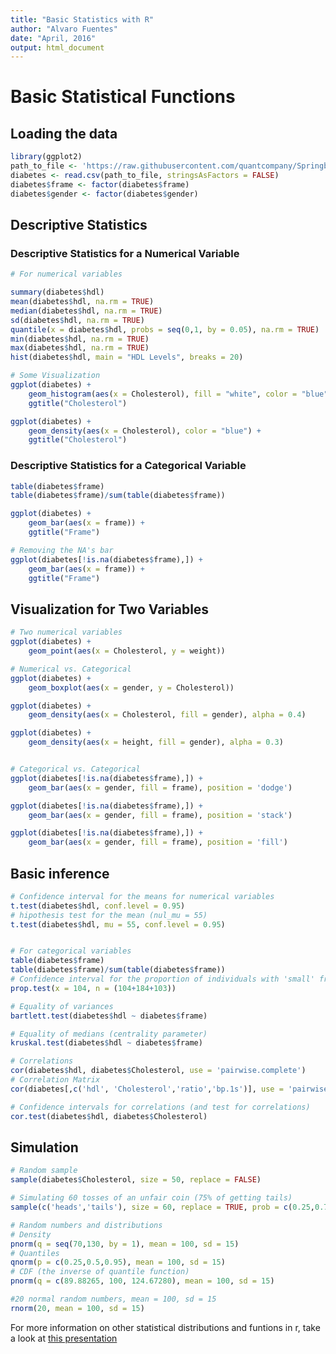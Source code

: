 ---
title: "Basic Statistics with R"
author: "Alvaro Fuentes"
date: "April, 2016"
output: html_document
---

# Basic Statistical Functions

## Loading the data
```{r, warning= FALSE}
library(ggplot2)
path_to_file <- 'https://raw.githubusercontent.com/quantcompany/Springboard_FDS/master/DiabetesR.csv'
diabetes <- read.csv(path_to_file, stringsAsFactors = FALSE)
diabetes$frame <- factor(diabetes$frame)
diabetes$gender <- factor(diabetes$gender)
```

## Descriptive Statistics

### Descriptive Statistics for a Numerical Variable
```{r, warning= FALSE}
# For numerical variables

summary(diabetes$hdl)
mean(diabetes$hdl, na.rm = TRUE)
median(diabetes$hdl, na.rm = TRUE)
sd(diabetes$hdl, na.rm = TRUE)
quantile(x = diabetes$hdl, probs = seq(0,1, by = 0.05), na.rm = TRUE)
min(diabetes$hdl, na.rm = TRUE)
max(diabetes$hdl, na.rm = TRUE)
hist(diabetes$hdl, main = "HDL Levels", breaks = 20)

# Some Visualization
ggplot(diabetes) + 
    geom_histogram(aes(x = Cholesterol), fill = "white", color = "blue") + 
    ggtitle("Cholesterol")

ggplot(diabetes) + 
    geom_density(aes(x = Cholesterol), color = "blue") + 
    ggtitle("Cholesterol")

```

### Descriptive Statistics for a Categorical Variable
```{r, warning= FALSE}

table(diabetes$frame)
table(diabetes$frame)/sum(table(diabetes$frame))

ggplot(diabetes) + 
    geom_bar(aes(x = frame)) + 
    ggtitle("Frame")

# Removing the NA's bar
ggplot(diabetes[!is.na(diabetes$frame),]) + 
    geom_bar(aes(x = frame)) + 
    ggtitle("Frame")

```


## Visualization for Two Variables

```{r, warning= FALSE}

# Two numerical variables
ggplot(diabetes) + 
    geom_point(aes(x = Cholesterol, y = weight))

# Numerical vs. Categorical
ggplot(diabetes) + 
    geom_boxplot(aes(x = gender, y = Cholesterol))

ggplot(diabetes) + 
    geom_density(aes(x = Cholesterol, fill = gender), alpha = 0.4)

ggplot(diabetes) + 
    geom_density(aes(x = height, fill = gender), alpha = 0.3)


# Categorical vs. Categorical
ggplot(diabetes[!is.na(diabetes$frame),]) + 
    geom_bar(aes(x = gender, fill = frame), position = 'dodge')

ggplot(diabetes[!is.na(diabetes$frame),]) + 
    geom_bar(aes(x = gender, fill = frame), position = 'stack')

ggplot(diabetes[!is.na(diabetes$frame),]) + 
    geom_bar(aes(x = gender, fill = frame), position = 'fill')
```


## Basic inference

```{r, warning= FALSE}
# Confidence interval for the means for numerical variables
t.test(diabetes$hdl, conf.level = 0.95)
# hipothesis test for the mean (nul_mu = 55)
t.test(diabetes$hdl, mu = 55, conf.level = 0.95)


# For categorical variables
table(diabetes$frame)
table(diabetes$frame)/sum(table(diabetes$frame))
# Confidence interval for the proportion of individuals with 'small' frames
prop.test(x = 104, n = (104+184+103))

# Equality of variances
bartlett.test(diabetes$hdl ~ diabetes$frame)

# Equality of medians (centrality parameter)
kruskal.test(diabetes$hdl ~ diabetes$frame)

# Correlations
cor(diabetes$hdl, diabetes$Cholesterol, use = 'pairwise.complete')
# Correlation Matrix
cor(diabetes[,c('hdl', 'Cholesterol','ratio','bp.1s')], use = 'pairwise.complete')

# Confidence intervals for correlations (and test for correlations)
cor.test(diabetes$hdl, diabetes$Cholesterol)

```


## Simulation

```{r, warning= FALSE}
# Random sample
sample(diabetes$Cholesterol, size = 50, replace = FALSE)

# Simulating 60 tosses of an unfair coin (75% of getting tails)
sample(c('heads','tails'), size = 60, replace = TRUE, prob = c(0.25,0.75))

# Random numbers and distributions
# Density
pnorm(q = seq(70,130, by = 1), mean = 100, sd = 15)
# Quantiles
qnorm(p = c(0.25,0.5,0.95), mean = 100, sd = 15)
# CDF (the inverse of quantile function)
pnorm(q = c(89.88265, 100, 124.67280), mean = 100, sd = 15)

#20 normal random numbers, mean = 100, sd = 15
rnorm(20, mean = 100, sd = 15)


```
For more information on other statistical  distributions and funtions in r, take a look at [this presentation](http://www.biostat.jhsph.edu/~hji/courses/statcomputing/StatFunc.pdf)
